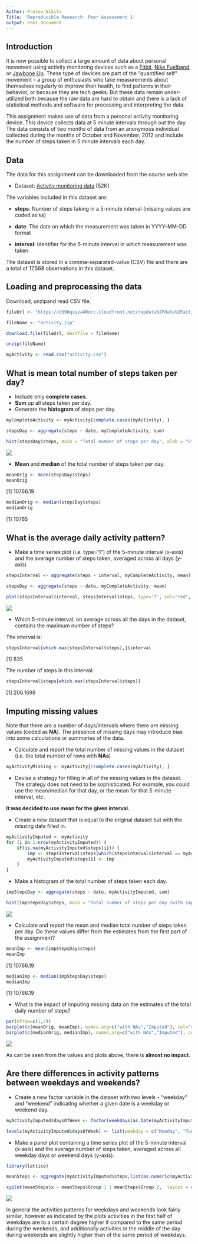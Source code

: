 ---
Author: Frolov Nikita
Title: 'Reproducible Research: Peer Assessment 1'
output: html_document
---

## Introduction 

It is now possible to collect a large amount of data about personal
movement using activity monitoring devices such as a
[Fitbit](http://www.fitbit.com), [Nike
Fuelband](http://www.nike.com/us/en_us/c/nikeplus-fuelband), or
[Jawbone Up](https://jawbone.com/up). These type of devices are part of
the "quantified self" movement -- a group of enthusiasts who take
measurements about themselves regularly to improve their health, to
find patterns in their behavior, or because they are tech geeks. But
these data remain under-utilized both because the raw data are hard to
obtain and there is a lack of statistical methods and software for
processing and interpreting the data.

This assignment makes use of data from a personal activity monitoring
device. This device collects data at 5 minute intervals through out the
day. The data consists of two months of data from an anonymous
individual collected during the months of October and November, 2012
and include the number of steps taken in 5 minute intervals each day.

## Data

The data for this assignment can be downloaded from the course web
site:

* Dataset: [Activity monitoring data](https://d396qusza40orc.cloudfront.net/repdata%2Fdata%2Factivity.zip) [52K]

The variables included in this dataset are:

* **steps**: Number of steps taking in a 5-minute interval (missing
    values are coded as `NA`)

* **date**: The date on which the measurement was taken in YYYY-MM-DD
    format

* **interval**: Identifier for the 5-minute interval in which
    measurement was taken




The dataset is stored in a comma-separated-value (CSV) file and there
are a total of 17,568 observations in this
dataset.


## Loading and preprocessing the data
Download, unzipand read CSV file.  

``` {r}
fileUrl <- "https://d396qusza40orc.cloudfront.net/repdata%2Fdata%2Factivity.zip"

fileName <- "activity.zip"  

download.file(fileUrl, destfile = fileName)  

unzip(fileName)

myActivity <- read.csv("activity.csv")
```

## What is mean total number of steps taken per day?

* Include only **complete cases**.
* **Sum** up all steps taken per day.
* Generate the **histogram** of steps per day.

``` {r}
myCompleteActivity <- myActivity[complete.cases(myActivity), ]

stepsDay <- aggregate(steps ~ date, myCompleteActivity, sum)

hist(stepsDay$steps, main = "Total number of steps per day", xlab = "Steps/day", col="red")
```
![](https://github.com/frolovn/RepData_PeerAssessment1/blob/master/instructions_fig/plot1.png)


* **Mean** and **median** of the total number of steps taken per day.
``` {r}
meanOrig <- mean(stepsDay$steps)
meanOrig
``` 
  [1] 10766.19

``` {r}
medianOrig <- median(stepsDay$steps)
medianOrig
``` 
  [1] 10765


## What is the average daily activity pattern?
* Make a time series plot (i.e. type="l") of the 5-minute interval (x-axis) and the average number of steps taken, averaged across all days (y-axis)

``` {r}
stepsInterval <- aggregate(steps ~ interval, myCompleteActivity, mean)

stepsDay <- aggregate(steps ~ date, myCompleteActivity, mean)

plot(stepsInterval$interval, stepsInterval$steps, type='l', col="red", xlab="5-minute intervals", ylab="Average number of steps", main="Average number of steps by 5-minute interval")
```
![](https://github.com/frolovn/RepData_PeerAssessment1/blob/master/instructions_fig/plot2.png)


* Which 5-minute interval, on average across all the days in the dataset, contains the maximum number of steps?

The interval is:
``` {r}
stepsInterval[which.max(stepsInterval$steps),]$interval
```
  [1] 835

The number of steps in this interval:
``` {r}
stepsInterval$steps[which.max(stepsInterval$steps)]
```
  [1] 206.1698

## Imputing missing values
Note that there are a number of days/intervals where there are missing values (coded as **NA**). The presence of missing days may introduce bias into some calculations or summaries of the data.

* Calculate and report the total number of missing values in the dataset (i.e. the total number of rows with **NAs**)

``` {r}
myActivityMissing <- myActivity[!complete.cases(myActivity), ]

```

* Devise a strategy for filling in all of the missing values in the dataset. The strategy does not need to be sophisticated. For example, you could use the mean/median for that day, or the mean for that 5-minute interval, etc.

**It was decided to use mean for the given interval.**

* Create a new dataset that is equal to the original dataset but with the missing data filled in.

``` {r}
myActivityImputed <- myActivity
for (i in 1:nrow(myActivityImputed)) {
    if(is.na(myActivityImputed$steps[i])) {
        imp <- stepsInterval$steps[which(stepsInterval$interval == myActivityImputed$interval[i])]
        myActivityImputed$steps[i] <- imp 
    }
}
```

* Make a histogram of the total number of steps taken each day.

``` {r}
impStepsDay <- aggregate(steps ~ date, myActivityImputed, sum)

hist(impStepsDay$steps, main = "Total number of steps per day (with imputed values)", col="red", xlab = "Steps/day")
```
![](https://github.com/frolovn/RepData_PeerAssessment1/blob/master/instructions_fig/plot3.png)


* Calculate and report the mean and median total number of steps taken per day. Do these values differ from the estimates from the first part of the assignment? 

```{r}
meanImp <- mean(impStepsDay$steps)
meanImp
```
  [1] 10766.19

```{r}
medianImp <- median(impStepsDay$steps)
medianImp
```
  [1] 10766.19


* What is the impact of imputing missing data on the estimates of the total daily number of steps?
```{r echo=FALSE}
par(mfrow=c(1,2))
barplot(c(meanOrig, meanImp), names.arg=c("with NAs","Imputed"), col="red", main="Mean Steps per Day", ylim = c(0, 11500))
barplot(c(medianOrig, medianImp), names.arg=c("with NAs","Imputed"), col="red", main="Median Steps per Day", ylim = c(0, 11500))
```
![](https://github.com/frolovn/RepData_PeerAssessment1/blob/master/instructions_fig/plot4.png)


As can be seen from the values and plots above, there is **almost no impact**.

## Are there differences in activity patterns between weekdays and weekends?

* Create a new factor variable in the dataset with two levels - "weekday" and "weekend" indicating whether a given date is a weekday or weekend day.

```{r}
myActivityImputed$daysOfWeek <- factor(weekdays(as.Date(myActivityImputed$date)))

levels(myActivityImputed$daysOfWeek) <- list(weekday = c("Monday", "Tuesday", "Wednesday", "Thursday", "Friday"), weekend = c("Saturday", "Sunday"))
```

* Make a panel plot containing a time series plot of the 5-minute interval (x-axis) and the average number of steps taken, averaged across all weekday days or weekend days (y-axis).

```{r}
library(lattice)

meanSteps <- aggregate(myActivityImputed$steps,list(as.numeric(myActivityImputed$interval),myActivityImputed$daysOfWeek), FUN = "mean")

xyplot(meanSteps$x ~ meanSteps$Group.1 | meanSteps$Group.2,  layout = c(1, 2), type = "l", col="red", xlab = "Interval", ylab = "Mean steps")
```
![](https://github.com/frolovn/RepData_PeerAssessment1/blob/master/instructions_fig/plot5.png)


In general the activities patterns for weekdays and weekends look fairly similar, however as indicated by the plots activities in the first half of weekdays are to a certain degree higher if compared to the same period during the weekends, and additionally activities in the middle of the day during weekends are slightly higher than of the same period of weekdays.


